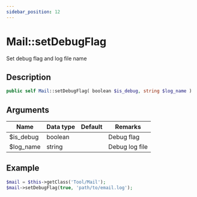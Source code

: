 ```yaml
---
sidebar_position: 12
---
```


# Mail::setDebugFlag

Set debug flag and log file name

## Description

```php
public self Mail::setDebugFlag( boolean $is_debug, string $log_name )
```

## Arguments

| Name      | Data type | Default | Remarks        |
| --------- | --------- | ------- | -------------- |
| $is_debug | boolean   |         | Debug flag     |
| $log_name | string    |         | Debug log file |

## Example

```php title="Controller"
$mail = $this->getClass('Tool/Mail');
$mail->setDebugFlag(true, 'path/to/email.log');
```
